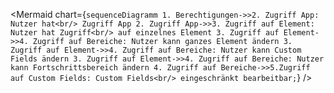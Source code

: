 
<Mermaid
  chart={`sequenceDiagramm
        1. Berechtigungen->>2. Zugriff App: Nutzer hat<br/> Zugriff App
        2. Zugriff App->>3. Zugriff auf Element: Nutzer hat Zugriff<br/> auf einzelnes Element
            3. Zugriff auf Element->>4. Zugriff auf Bereiche: Nutzer kann ganzes Element ändern
            3. Zugriff auf Element->>4. Zugriff auf Bereiche: Nutzer kann Custom Fields ändern
            3. Zugriff auf Element->>4. Zugriff auf Bereiche: Nutzer kann Fortschrittsbereich ändern
            4. Zugriff auf Bereiche->>5.Zugriff auf Custom Fields: Custom Fields<br/> eingeschränkt bearbeitbar;`}
/>
